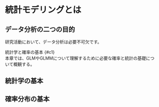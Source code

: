 # 

# 統計モデリングとは  
## データ分析の二つの目的  
研究活動において、データ分析は必要不可欠です。

統計学と確率の基本 {#c1}  
本章では、GLMやGLMMについて理解するために必要な確率と統計の基礎について概観する。  

## 統計学の基本  
### 

## 確率分布の基本  
